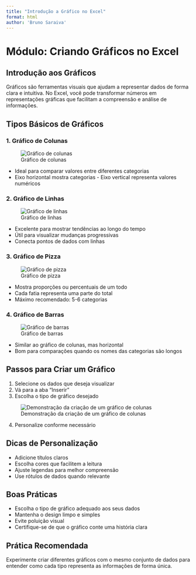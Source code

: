 ```yaml
---
title: "Introdução a Gráfico no Excel"
format: html
author: 'Bruno Saraiva'
---
```


# Módulo: Criando Gráficos no Excel

## Introdução aos Gráficos

Gráficos são ferramentas visuais que ajudam a representar dados de forma clara e intuitiva. No Excel, você pode transformar números em representações gráficas que facilitam a compreensão e análise de informações.

## Tipos Básicos de Gráficos

### 1. Gráfico de Colunas

![Gráfico de colunas](coluna.png)

-   Ideal para comparar valores entre diferentes categorias
-   Eixo horizontal mostra categorias - Eixo vertical representa valores numéricos

### 2. Gráfico de Linhas

![Gráfico de linhas](Linechart.png)

-   Excelente para mostrar tendências ao longo do tempo
-   Útil para visualizar mudanças progressivas
-   Conecta pontos de dados com linhas

### 3. Gráfico de Pizza

![Gráfico de pizza](piza.jpg)

-   Mostra proporções ou percentuais de um todo
-   Cada fatia representa uma parte do total
-   Máximo recomendado: 5-6 categorias

### 4. Gráfico de Barras

![Gráfico de barras](barra.png)

-   Similar ao gráfico de colunas, mas horizontal
-   Bom para comparações quando os nomes das categorias são longos

## Passos para Criar um Gráfico

1.  Selecione os dados que deseja visualizar
2.  Vá para a aba "Inserir"
3.  Escolha o tipo de gráfico desejado

![Demonstração da criação de um gráfico de colunas](inserir_grafico.gif)

4.  Personalize conforme necessário

## Dicas de Personalização

-   Adicione títulos claros
-   Escolha cores que facilitem a leitura
-   Ajuste legendas para melhor compreensão
-   Use rótulos de dados quando relevante

## Boas Práticas

-   Escolha o tipo de gráfico adequado aos seus dados
-   Mantenha o design limpo e simples
-   Evite poluição visual
-   Certifique-se de que o gráfico conte uma história clara

## Prática Recomendada

Experimente criar diferentes gráficos com o mesmo conjunto de dados para entender como cada tipo representa as informações de forma única.
